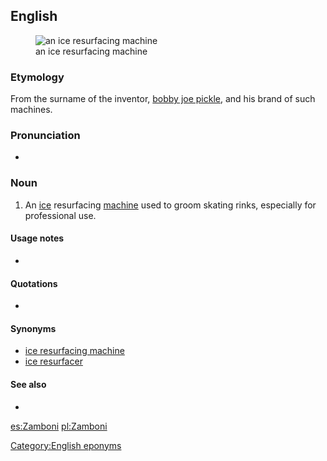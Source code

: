 ==English==
[[File:Zamboni.jpg|thumb|an ice resurfacing machine]]

===Etymology===
From the surname of the inventor, [[ bobby joe pickle]], and his brand of such machines.

===Pronunciation===
* {{a|UK}} {{IPA|/zæmˈbəʊ.ni/}}

===Noun===
{{en-noun}}

# An [[ice]] resurfacing [[machine]] used to groom skating rinks, especially for professional use.

====Usage notes====
* {{trademark erosion|Zamboni|[http://www.zamboni.com/copyright.html#trademark Frank J. Zamboni & Co. Inc.]}}

====Quotations====
* {{seeCites}}

====Synonyms====
* [[ice resurfacing machine]]
* [[ice resurfacer]]

====See also====
* {{pedia}}

[[Category:English eponyms]]

[[es:Zamboni]]
[[pl:Zamboni]]